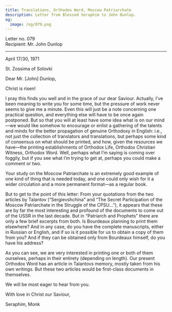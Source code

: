 ```yaml
---
title: Translations, Orthodox Word, Moscow Patriarchate
description: Letter from Blessed Seraphim to John Dunlop.
og:
  image: /og/079.png
---
```


<div style={{textAlign:'right', fontFamily:'monospace'}}>Letter no. 079</div>
<div style={{textAlign:'left', fontFamily:'monospace'}}>Recipient: Mr. John Dunlop</div>

---

April 17/30, 1971

St. Zossima of Solovki

Dear Mr. [John] Dunlop,

Christ is risen!

I pray this finds you well and in the grace of our dear Saviour. Actually, I’ve been meaning to write you for some time, but the pressure of work never seems to give me a minute. Even this will just be a note concerning one practical question, and everything else will have to be once again postponed. But so that you will at least have some idea what is on our mind—we would like somehow to encourage or enlist a gathering of the talents and minds for the better propagation of genuine Orthodoxy in English: i.e., not just the collection of translators and translations, but perhaps some kind of consensus on what should be printed, and how, given the resources we have—the printing establishments of Orthodox Life, Orthodox Christian Witness, Orthodox Word. Well, perhaps what I’m saying is coming over foggily, but if you see what I’m trying to get at, perhaps you could make a comment or two.

Your study on the Moscow Patriarchate is an extremely good example of one kind of thing that is needed today, and one could only wish for it a wider circulation and a more permanent format—as a regular book.

But to get to the point of this letter: From your quotations from the two articles by Talantov (“Sergievshchina” and “The Secret Participation of the Moscow Patriarchate in the Struggle of the CPSU…”), it appears that these are by far the most interesting and profound of the documents to come out of the USSR in the last decade. But in “Patriarch and Prophets” there are only a few brief excerpts from both. Is Bourdeaux planning to print them elsewhere? And in any case, do you have the complete manuscripts, either in Russian or English, and if so is it possible for us to obtain a copy of them from you? And if they can be obtained only from Bourdeaux himself, do you have his address?

As you can see, we are very interested in printing one or both of them ourselves, perhaps in their entirety (depending on length). Our present Orthodox Word has an article in Talantovs memory, mostly taken from his own writings. But these two articles would be first-class documents in themselves.

We will be most eager to hear from you.

With love in Christ our Saviour,

Seraphim, Monk